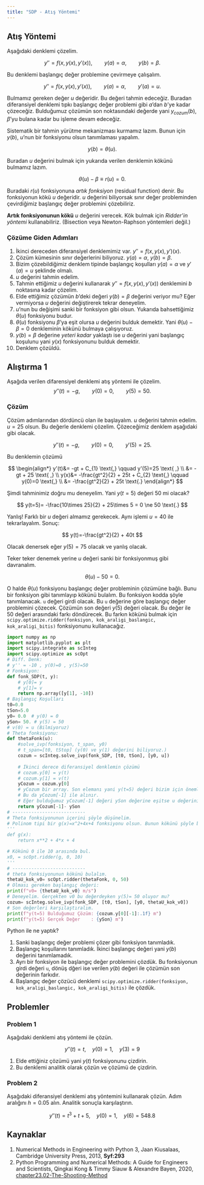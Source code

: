 ```yaml
---
title: "SDP - Atış Yöntemi"
---
```


## Atış Yöntemi

Aşağıdaki denklemi çözelim.

$$
y'' = f(x,y(x),y'(x)), \qquad y(a)=\alpha, \qquad y(b)=\beta \text{.}
$$

Bu denklemi başlangıç değer problemine çevirmeye çalışalım.

$$
y'' = f(x,y(x),y'(x)), \qquad y(a)=\alpha, \qquad y'(a)=u \text{.}
$$

Bulmamız gereken değer $u$ değeridir. Bu değeri tahmin edeceğiz. Buradan diferansiyel denklemi tıpkı başlangıç değer problemi gibi $a$'dan $b$'ye kadar çözeceğiz. Bulduğumuz çözümün son noktasındaki değerde yani $y_{cozum}(b)$,  $\beta$'yu bulana kadar bu işleme devam edeceğiz.

Sistematik bir tahmin yürütme mekanizması kurmamız lazım. Bunun için $y(b)$, $u$'nun bir fonksiyonu olsun tanımlaması yapalım.

$$
y(b)= \theta(u) \text{.}
$$

Buradan $u$ değerini bulmak için yukarıda verilen denklemin kökünü bulmamız lazım.

$$
\theta(u)- \beta \equiv r(u) = 0 \text{.}
$$

Buradaki $r(u)$ fonksiyonuna *artık fonksiyon* (residual function) denir. Bu fonksiyonun kökü $u$ değeridir. $u$ değerini biliyorsak sınır değer probleminden çevirdiğimiz başlangıç değer problemini çözebiliriz.

**Artık fonksiyonunun kökü** $u$ değerini verecek. Kök bulmak için *Ridder'in yöntemi* kullanabiliriz. (Bisection veya Newton-Raphson yöntemleri değil.)

### Çözüme Giden Adımları

1. İkinci dereceden diferansiyel denklemimiz var. $y''=f(x,y(x),y')(x)$.
2. Çözüm kümesinin sınır değerlerini biliyoruz. $y(a)=\alpha$, $y(b)=\beta$.
3. Bizim çözebildiğimiz denklem tipinde başlangıç koşulları $y(a)=\alpha$ ve $y'(a)=u$ şeklinde olmalı.
4. $u$ değerini tahmin edelim.
5. Tahmin ettiğimiz $u$ değerini kullanarak $y''=f(x,y(x),y'(x))$ denklemini $b$ noktasına kadar çözelim.
6. Elde ettiğimiz çözümün $b$'deki değeri $y(b)=\beta$ değerini veriyor mu? Eğer vermiyorsa $u$ değerini değiştirerek tekrar deneyelim.
7. $u$'nun bu değişimi sanki bir fonksiyon gibi olsun. Yukarıda bahsettiğimiz $\theta(u)$ fonksiyonu budur.
8. $\theta(u)$ fonksiyonu $\beta$'ya eşit olursa $u$ değerini bulduk demektir. Yani $\theta(u)- \beta = 0$ denkleminin kökünü bulmaya çalışıyoruz.
9. $y(b)=\beta$ değerine *yeteri kadar* yaklaştı ise $u$ değerini yani başlangıç koşulunu yani $y(x)$ fonksiyonunu bulduk demektir.
10. Denklem çözüldü.

## Alıştırma 1

Aşağıda verilen difarensiyel denklemi atış yöntemi ile çözelim.
$$
y''(t) = -g, \qquad y(0)=0, \qquad y(5)=50 \text{.}
$$

### Çözüm

Çözüm adımlarından dördüncü olan ile başlayalım. $u$ değerini tahmin edelim. $u=25$ olsun. Bu değerle denklemi çözelim. Çözeceğimiz denklem aşağıdaki gibi olacak.

$$
y''(t) = -g, \qquad y(0)=0, \qquad y'(5)=25 \text{.}
$$

Bu denklemin çözümü 

$$
\begin{align*}
    y'(t)&= -gt + C_{1} \text{,} \qquad y'(5)=25 \text{ ,} \\
         &= -gt + 25 \text{ ,} \\
     y(x)&= -\frac{gt^2}{2} + 25t + C_{2} \text{,} \qquad y(0)=0 \text{,} \\
         &= -\frac{gt^2}{2} + 25t \text{.}
\end{align*}
$$

Şimdi tahminimiz doğru mu deneyelim. Yani $y(t=5)$ değeri $50$ mi olacak?

$$
y(t=5)= -\frac{10\times 25}{2} + 25\times 5 = 0 \ne 50 \text{.}
$$

Yanlış! Farklı bir $u$ değeri almamız gerekecek. Aynı işlemi $u=40$ ile tekrarlayalım. Sonuç:

$$
y(t)=-\frac{gt^2}{2} + 40t
$$

Olacak denersek eğer $y(5)=75$ olacak ve yanlış olacak.

Teker teker denemek yerine $u$ değeri sanki bir fonksiyonmuş gibi davranalım.

$$
\theta(u) - 50 = 0\text{.}
$$

O halde $\theta(u)$ fonksiyonu başlangıç değer probleminin çözümüne bağlı. Bunu bir fonksiyon gibi tanımlayıp kökünü bulalım. Bu fonksiyon kodda şöyle tanımlanacak. `u` değeri girdi olacak. Bu `u` değerine göre başlangıç değer problemini çözecek. Çözümün son değeri $y(5)$ değeri olacak. Bu değer ile $50$ değeri arasındaki farkı döndürecek. Bu farkın kökünü bulmak için `scipy.optimize.ridder(fonksiyon, kok_araligi_baslangic, kok_araligi_bitis)` fonksiyonunu kullanacağız.

```python
import numpy as np
import matplotlib.pyplot as plt
import scipy.integrate as scInteg
import scipy.optimize as scOpt
# Diff. Denk:
# y'' = -10 , y(0)=0 , y(5)=50
# Fonksiyon:
def fonk_SDP(t, y):
    # y[0]= y
    # y[1]= v
    return np.array([y[1], -10])
# Başlangıç Koşulları
t0=0.0
tSon=5.0
y0= 0.0  # y(0) = 0
ySon= 50. # y(5) = 50
# v(0) = u (Bilmiyoruz)
# Theta fonksiyonu:
def thetaFonk(u):
    #solve_ivp(fonksiyon, t_span, y0)
    # t_span=[t0, tStop] (y(0) ve y(1) değerini biliyoruz.)
    cozum = scInteg.solve_ivp(fonk_SDP, [t0, tSon], [y0, u])
    
    # İkinci derece diferansiyel denklemin çözümü
    # cozum.y[0] = y(t)
    # cozum.y[1] = v(t)
    yCozum = cozum.y[0]
    # yCozum bir array. Son elemanı yani y(t=5) değeri bizim için önemli.
    # Bu da yCozum[-1] ile alınır.
    # Eğer bulduğumuz yCozum[-1] değeri ySon değerine eşitse u değerini bulduk demektir.
    return yCozum[-1]- ySon
# ---------------------------
# Theta fonksiyonunun içerini şöyle düşünelim.
# Polinom tipi bir g(x)=x^2+4x+4 fonksiyonu olsun. Bunun kökünü şöyle bulurduk.
'''
def g(x):
    return x**2 + 4*x + 4

# Kökünü 0 ile 10 arasında bul.
x0, = scOpt.ridder(g, 0, 10)
'''
# ---------------------------
# theta fonksiyonunun kökünü bulalım.
thetaU_kok_v0= scOpt.ridder(thetaFonk, 0, 50)
# Olması gereken başlangıç değeri:
print(f"v0= {thetaU_kok_v0} m/s")
# Deneyelim. Gerçekten v0 bu değerdeyken y(5)= 50 oluyor mu?
cozum= scInteg.solve_ivp(fonk_SDP, [t0, tSon], [y0, thetaU_kok_v0])
# Son değerleri karşılaştıralım.
print(f"y(t=5) Bulduğumuz Çözüm: {cozum.y[0][-1]:.1f} m")
print(f"y(t=5) Gerçek Değer    : {ySon} m")
```

Python ile ne yaptık?

1. Sanki başlangıç değer problemi çözer gibi fonksiyon tanımladık.
2. Başlangıç koşullarını tanımladık. İkinci başlangıç değeri yani $y(b)$ değerini tanımlamadık. 
3. Ayrı bir fonksiyon ile başlangıç değer problemini çözdük. Bu fonksiyonun girdi değeri `u`, dönüş dğeri ise verilen $y(b)$ değeri ile çözümün son değerinin farkıdır.
4. Başlangıç değer çözücü denklemi `scipy.optimize.ridder(fonksiyon, kok_araligi_baslangic, kok_araligi_bitis)` ile çözdük.

## Problemler

### Problem 1

Aşağıdaki denklemi atış yöntemi ile çözün.

$$
y''(t)=t, \quad y(0)=1, \quad y(3)=9
$$

1. Elde ettiğiniz çözümü yani $y(t)$ fonksiyonunu çizdirin.
2. Bu denklemi analitik olarak çözün ve çözümü de çizdirin.

### Problem 2

Aşağıdaki diferansiyel denklemi atış yöntemini kullanarak çözün. Adım aralığını $h=0.05$ alın. Analitik sonuçla karşılaştırın.

$$
y''(t) = t^{3}+t+5, \quad y(0)=1, \quad y(6)=548.8
$$

## Kaynaklar

1. Numerical Methods in Engineering with Python 3, Jaan Kiusalaas, Cambridge University Press, 2013, **Syf:293**
2. Python Programming and Numerical Methods: A Guide for Engineers and Scientists, Qingkai Kong & Timmy Siauw & Alexandre Bayen, 2020, [chapter23.02-The-Shooting-Method](https://pythonnumericalmethods.berkeley.edu/notebooks/chapter23.02-The-Shooting-Method.html)
